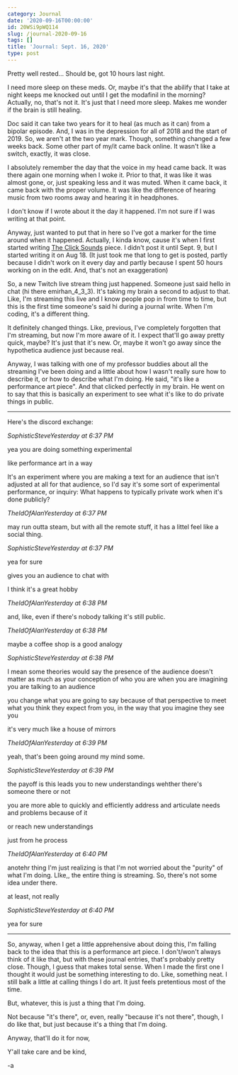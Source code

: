 ```yaml
---
category: Journal
date: '2020-09-16T00:00:00'
id: 20WSi9pWQ114
slug: /journal-2020-09-16
tags: []
title: 'Journal: Sept. 16, 2020'
type: post
---
```


Pretty well rested... Should be, got 10 hours last night. 

I need more sleep on these meds. Or, maybe it's that the abilify that I take at night keeps me knocked out until I get the modafinil in the morning? Actually, no, that's not it. It's just that I need more sleep. Makes me wonder if the brain is still healing. 

Doc said it can take two years for it to heal (as much as it can) from a bipolar episode. And, I was in the depression for all of 2018 and the start of 2019. So, we aren't at the two year mark. Though, something changed a few weeks back. Some other part of my/it came back online. It wasn't like a switch, exactly, it was close. 

I absolutely remember the day that the voice in my head came back. It was there again one morning when I woke it. Prior to that, it was like it was almost gone, or, just speaking less and it was muted. When it came back, it came back with the proper volume. It was like the difference of hearing music from two rooms away and hearing it in headphones. 

I don't know if I wrote about it the day it happened. I'm not sure if I was writing at that point. 

Anyway, just wanted to put that in here so I've got a marker for the time around when it happened. Actually, I kinda know, cause it's when I first started writing [The Click Sounds](https://www.alanwsmith.com/the-clicky-sound/) piece. I didn't post it until Sept. 9, but I started writing it on Aug 18. (It just took me that long to get is posted, partly because I didn't work on it every day and partly because I spent 50 hours working on in the edit. And, that's not an exaggeration)

So, a new Twitch live stream thing just happened. Someone just said hello in chat (hi there emirhan_4_3_3). It's taking my brain a second to adjust to that. Like, I'm streaming this live and I know people pop in from time to time, but this is the first time someone's said hi during a journal write. When I'm coding, it's a different thing. 

It definitely changed things. Like, previous, I've completely forgotten that I'm streaming, but now I'm more aware of it. I expect that'll go away pretty quick, maybe? It's just that it's new. Or, maybe it won't go away since the hypothetica audience just because real. 

Anyway, I was talking with one of my professor buddies about all the streaming I've been doing and a little about how I wasn't really sure how to describe it, or how to describe what I'm doing. He said, "it's like a performance art piece". And that clicked perfectly in my brain. He went on to say that this is basically an experiment to see what it's like to do private things in public. 

---


Here's the discord exchange:

_SophisticSteveYesterday at 6:37 PM_


yea you are doing something experimental

like performance art in a way

It's an experiment where you are making a text for an audience that isn't adjusted at all for that audience, so I'd say it's some sort of experimental performance, or inquiry: What happens to typically private work when it's done publicly?


_TheIdOfAlanYesterday at 6:37 PM_

may run outta steam, but with all the remote stuff, it has a littel feel like a social thing.


_SophisticSteveYesterday at 6:37 PM_

yea for sure

gives you an audience to chat with

I think it's a great hobby


_TheIdOfAlanYesterday at 6:38 PM_

and, like, even if there's nobody talking it's still public.


_TheIdOfAlanYesterday at 6:38 PM_

maybe a coffee shop is a good analogy


_SophisticSteveYesterday at 6:38 PM_

I mean some theories would say the presence of the audience doesn't matter as much as your conception of who you are when you are imagining you are talking to an audience

you change what you are going to say because of that perspective to meet what you think they expect from you, in the way that you imagine they see you

it's very much like a house of mirrors


_TheIdOfAlanYesterday at 6:39 PM_

yeah, that's been going around my mind some.


_SophisticSteveYesterday at 6:39 PM_

the payoff is this leads you to new understandings wehther there's someone there or not

you are more able to quickly and efficiently address and articulate needs and problems because of it

or reach new understandings

just from he process


_TheIdOfAlanYesterday at 6:40 PM_

anotehr thing I'm just realizing is that I'm not worried about the "purity" of what I'm doing. LIke,, the entire thing is streaming. So, there's not some idea under there.

at least, not really

_SophisticSteveYesterday at 6:40 PM_

yea for sure

---


So, anyway, when I get a little apprehensive about doing this, I'm falling back to the idea that this is a performance art piece. I don't/won't always think of it like that, but with these journal entries, that's probably pretty close. Though, I guess that makes total sense. When I made the first one I thought it would just be something interesting to do. Like, something neat. I still balk a little at calling things I do art. It just feels pretentious  most of the time. 

But, whatever, this is just a thing that I'm doing. 

Not because "it's there", or, even, really "because it's not there", though, I do like that, but just because it's a thing that I'm doing. 

Anyway, that'll do it for now, 

Y'all take care and be kind, 

-a